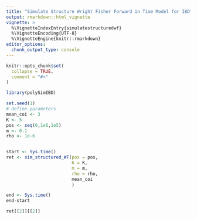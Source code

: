 ```yaml
---
title: "Simulate Structure Wright Fisher Forward in Time Model for IBD"
output: rmarkdown::html_vignette
vignette: >
  %\VignetteIndexEntry{simulatestructuredwf}
  %\VignetteEncoding{UTF-8}
  %\VignetteEngine{knitr::rmarkdown}
editor_options: 
  chunk_output_type: console
---
```


```r
knitr::opts_chunk$set(
  collapse = TRUE,
  comment = "#>"
)
```

```r
library(polySimIBD)
```


```r
set.seed(1)
# define parameters
mean_coi <- 3
K <- 5
pos <- seq(0,1e6,1e5)
m <- 0.1
rho <- 1e-6


start <- Sys.time()
ret <- sim_structured_WF(pos = pos,
                         K = K, 
                         m = m,
                         rho = rho, 
                         mean_coi
                         )

end <- Sys.time()
end-start

ret[[2]][[2]]

```
